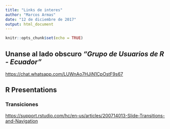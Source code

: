 ```yaml
---
title: "Links de interes"
author: "Marcos Armas"
date: "12 de diciembre de 2017"
output: html_document
---
```


```r
knitr::opts_chunk$set(echo = TRUE)
```

## Unanse al lado obscuro *"Grupo de Usuarios de R - Ecuador"*

<https://chat.whatsapp.com/LUWnAo7HJiN1CpOstF9s67>

## R Presentations 

### Transiciones 

<https://support.rstudio.com/hc/en-us/articles/200714013-Slide-Transitions-and-Navigation>





